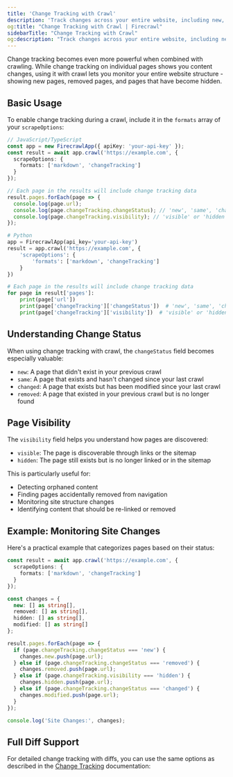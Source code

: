```yaml
---
title: 'Change Tracking with Crawl'
description: 'Track changes across your entire website, including new, removed, and hidden pages'
og:title: "Change Tracking with Crawl | Firecrawl"
sidebarTitle: "Change Tracking with Crawl"
og:description: "Track changes across your entire website, including new, removed, and hidden pages"
---
```


Change tracking becomes even more powerful when combined with crawling. While change tracking on individual pages shows you content changes, using it with crawl lets you monitor your entire website structure - showing new pages, removed pages, and pages that have become hidden.

## Basic Usage

To enable change tracking during a crawl, include it in the `formats` array of your `scrapeOptions`:

```typescript
// JavaScript/TypeScript
const app = new FirecrawlApp({ apiKey: 'your-api-key' });
const result = await app.crawl('https://example.com', {
  scrapeOptions: {
    formats: ['markdown', 'changeTracking']
  }
});

// Each page in the results will include change tracking data
result.pages.forEach(page => {
  console.log(page.url);
  console.log(page.changeTracking.changeStatus); // 'new', 'same', 'changed', or 'removed'
  console.log(page.changeTracking.visibility); // 'visible' or 'hidden'
});
```

```python
# Python
app = FirecrawlApp(api_key='your-api-key')
result = app.crawl('https://example.com', {
    'scrapeOptions': {
        'formats': ['markdown', 'changeTracking']
    }
})

# Each page in the results will include change tracking data
for page in result['pages']:
    print(page['url'])
    print(page['changeTracking']['changeStatus'])  # 'new', 'same', 'changed', or 'removed'
    print(page['changeTracking']['visibility'])  # 'visible' or 'hidden'
```

## Understanding Change Status

When using change tracking with crawl, the `changeStatus` field becomes especially valuable:

- `new`: A page that didn't exist in your previous crawl
- `same`: A page that exists and hasn't changed since your last crawl
- `changed`: A page that exists but has been modified since your last crawl
- `removed`: A page that existed in your previous crawl but is no longer found

## Page Visibility

The `visibility` field helps you understand how pages are discovered:

- `visible`: The page is discoverable through links or the sitemap
- `hidden`: The page still exists but is no longer linked or in the sitemap

This is particularly useful for:
- Detecting orphaned content
- Finding pages accidentally removed from navigation
- Monitoring site structure changes
- Identifying content that should be re-linked or removed

## Example: Monitoring Site Changes

Here's a practical example that categorizes pages based on their status:

```typescript
const result = await app.crawl('https://example.com', {
  scrapeOptions: {
    formats: ['markdown', 'changeTracking']
  }
});

const changes = {
  new: [] as string[],
  removed: [] as string[],
  hidden: [] as string[],
  modified: [] as string[]
};

result.pages.forEach(page => {
  if (page.changeTracking.changeStatus === 'new') {
    changes.new.push(page.url);
  } else if (page.changeTracking.changeStatus === 'removed') {
    changes.removed.push(page.url);
  } else if (page.changeTracking.visibility === 'hidden') {
    changes.hidden.push(page.url);
  } else if (page.changeTracking.changeStatus === 'changed') {
    changes.modified.push(page.url);
  }
});

console.log('Site Changes:', changes);
``` 


## Full Diff Support

For detailed change tracking with diffs, you can use the same options as described in the [Change Tracking](/features/scrape/change-tracking) documentation:

